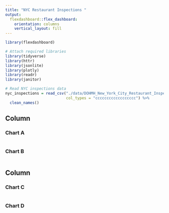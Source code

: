 ```yaml
---
title: "NYC Restaurant Inspections "
output: 
  flexdashboard::flex_dashboard:
    orientation: columns
    vertical_layout: fill
---
```


```r
library(flexdashboard)
```

```r
# Attach required libraries
library(tidyverse)
library(httr)
library(jsonlite)
library(plotly)
library(readr)
library(janitor)

# Read NYC inspections data
nyc_inspections = read_csv("./data/DOHMH_New_York_City_Restaurant_Inspection_Results.csv.gz",
                           col_types = "cccccccccccccccccc") %>%
  clean_names()


```


Column {data-width=350}
-----------------------------------------------------------------------

### Chart A

```r

```

### Chart B

```r

```

Column {data-width=350}
-----------------------------------------------------------------------

### Chart C

```r

```

### Chart D

```r

```

